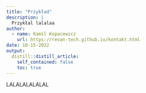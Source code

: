 ```yaml
---
title: "Przykład"
description: |
  Przykłal lalalaa
author:
  - name: Kamil Kopacewicz
    url: https://revan-tech.github.io/kontakt.html
date: 10-15-2022
output:
  distill::distill_article:
    self_contained: false
    toc: true
---
```



LALALALALALAL